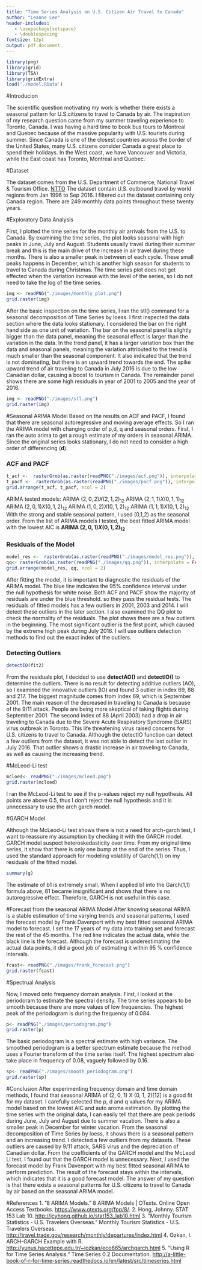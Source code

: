```yaml
---
title: "Time Series Analysis on U.S. Citizen Air Travel to Canada"
author: "Leanne Lee"
header-includes:
   - \usepackage{setspace}
   - \doublespacing
fontsize: 12pt
output: pdf_document
---
```


```r
library(png)
library(grid)
library(TSA)
library(gridExtra)
load('./model.RData')
```

#Introducion

The scientific question motivating my work is whether there exists a seasonal pattern for U.S.citizens to travel to Canada by air. The inspiration of my research question came from my summer traveling experience to Toronto, Canada. I was having a hard time to book bus tours to Montreal and Quebec because of the massive popularity with U.S. tourists during summer. Since Canada is one of the closest countries across the border of the United States, many U.S. citizens consider Canada a great place to spend their holidays. In the West coast, we have Vancouver and Victoria, while the East coast has Toronto, Montreal and Quebec.

#Dataset 

The dataset comes from the U.S. Department of Commerce, National Travel & Tourism Office. [NTTO](http://travel.trade.gov/research/monthly/departures/index.html) The dataset contain U.S. outbound travel by world regions from Jan 1996 to Sep 2016. I filtered out the dataset containing only Canada region. There are 249 monthly data points throughout these twenty years. 

#Exploratory Data Analysis

First, I plotted the time series for the monthly air arrivals from the U.S. to Canada. By examining the time series, the plot looks seasonal with high peaks in June, July and August. Students usually travel during their summer break and this is the main drive of the increase in air travel during these months. There is also a smaller peak in between of each cycle. These small peaks happens in December, which is another high season for students to travel to Canada during Christmas. The time series plot does not get effected when the variation increase with the level of the series, so I do not need to take the log of the time series. 

```r
img <- readPNG("./images/monthly_plot.png")
grid.raster(img)
```

After the basic inspection on the time series, I ran the stl() command for a seasonal decomposition of Time Series by loess. I first inspected the data section where the data looks stationary. I considered the bar on the right hand side as one unit of variation. The bar on the seasonal panel is slightly bigger than the data panel, meaning the seasonal effect is larger than the variation in the data. In the trend panel, it has a larger variation box than the data and seasonal panels, meaning the variation attributed to the trend is much smaller than the seasonal component. It also indicated that the trend is not dominating, but there is an upward trend towards the end. The spike upward trend of air traveling to Canada in July 2016 is due to the low Canadian dollar, causing a boost to tourism in Canada. The remainder panel shows there are some high residuals in year of 2001 to 2005 and the year of 2016. 
 
```r
img <- readPNG("./images/stl.png")
grid.raster(img)
```

#Seasonal ARIMA Model
Based on the results on ACF and PACF, I found that there are seasonal autoregressive and moving average effects. So I ran the ARIMA model with changing order of p,d, q and seasonal orders. First, I ran the auto arima to get a rough estimate of my orders in seasonal ARIMA. Since the original series looks stationary, I do not need to consider a high order of differencing (**d**). 

### ACF and PACF
```r
t_acf <-  rasterGrob(as.raster(readPNG("./images/acf.png")), interpolate = FALSE)
t_pacf <-  rasterGrob(as.raster(readPNG("./images/pacf.png")), interpolate = FALSE)
grid.arrange(t_acf, t_pacf, ncol = 2)
```


ARIMA tested models:
ARIMA $(2, 0, 2) X (2, 1, 2)_{12}$
ARIMA $(2, 1, 1) X (0, 1, 1)_{12}$
ARIMA $(2, 0, 1) X (0, 1, 2)_{12}$
ARIMA $(1, 0, 2) X (0, 1, 2)_{12}$
ARIMA $(1, 1, 1) X (0, 1, 2)_{12}$
With the strong and stable seasonal pattern, I used (0,1,2) as the seasonal order. From the list of ARIMA models I tested, the best fitted ARIMA model with the lowest AIC is  **ARIMA $(2, 0, 1) X (0, 1, 2)_{12}$ **

### Residuals of the Model
```r
model_res <-  rasterGrob(as.raster(readPNG("./images/model_res.png")), interpolate = FALSE)
qq<- rasterGrob(as.raster(readPNG("./images/qq.png")), interpolate = FALSE)
grid.arrange(model_res, qq, ncol = 2)
```

After fitting the model, it is important to diagnostic the residuals of the ARIMA model. The blue line indicates the 95% confidence interval under the null hypothesis for white noise. Both ACF and PACF show the majority of residuals are under the blue threshold. so they pass the residual tests. The residuals of fitted models has a few outliers in 2001, 2003 and 2014. I will detect these outliers in the later section.
I also examined the QQ plot to check the normality of the residuals. The plot shows there are a few outliers in the beginning. The most significant outlier is the first point, which caused by the extreme high peak during July 2016. I will use outliers detection methods to find out the exact index of the outliers. 


### Detecting Outliers

```r
detectIO(fit2)
```

From the residuals plot, I decided to use **detectAO()** and **detectIO()** to determine the outliers. There is no result for detecting additive outliers (AO), so I examined the innovative outliers (IO) and found 3 outlier in index 69, 88 and 217. The biggest magnitude comes from index 69, which is September 2001. The main reason of the decreased in traveling to Canada is because of the 9/11 attack. People are being more skeptical of taking flights during September 2001. The second index of 88 (April 2003) had a drop in air traveling to Canada due to the Severe Acute Respiratory Syndrome (SARS) virus outbreak in Toronto. This life threatening virus raised concerns for U.S. citizens to travel to Canada. Although the detectIO function can detect a few outliers from the dataset, it was not able to detect the last outlier in July 2016. That outlier shows a drastic increase in air traveling to Canada, as well as causing the increasing trend.


#McLeod-Li test
```r
mcloed<- readPNG("./images/mcleod.png")
grid.raster(mcloed)
```

I ran the McLeod-Li test to see if the p-values reject my null hypothesis. All points are above 0.5, thus I don't reject the null hypothesis and it is unnecessary to use the arch garch model. 

#GARCH Model 

Although the McLeod-Li test shows there is not a need for arch-garch test, I want to reassure my assumption by checking it with the GARCH model. GARCH model suspect heteroskedasticity over time. From my original time series, it show that there is only one bump at the end of the series. Thus, I used the standard approach for modeling volatility of Garch(1,1) on my residuals of the fitted model. 

```r
summary(g)
```

The estimate of b1 is extremely small. When I applied b1 into the Garch(1,1) formula above, ß1 became insignificant and shows that there is no autoregressive effect. Therefore, GARCH is not 	  useful in this case.

#Forecast from the seasonal ARIMA Model
After knowing seasonal ARIMA is a stable estimation of time varying trends and seasonal patterns, I used the forecast model by Frank Davenport with my best fitted seasonal ARIMA model to forecast. I set the 17 years of my data into training set and forecast the rest of the 45 months. The red line indicates the actual data, while the black line is the forecast. Although the forecast is underestimating the actual data points, it did a good job of estimating it within 95 % confidence intervals. 

```r
fcast<- readPNG("./images/frank_forecast.png")
grid.raster(fcast)
```

#Spectrual Analysis

Now, I moved onto frequency domain analysis. First, I looked at the periodoram to estimate the spectral density. The time series appears to be smooth because there are more values of low frequencies. The highest peak of the periodogram is during the frequency of 0.084.

```r
p<- readPNG("./images/periodogram.png")
grid.raster(p)
```

The basic periodogram is a spectral estimate with high variance. The smoothed periodogram is a better spectrum estimate because the method uses a Fourier transform of the time series itself. The highest spectrum also take place in frequency of 0.08, vaguely followed by 0.16. 
 
```r
sp<- readPNG("./images/smooth_periodogram.png")
grid.raster(sp)
```


#Conclusion
After experimenting frequency domain and time domain methods, I found that seasonal ARIMA of (2, 0, 1) X (0, 1, 2)[12] is a good fit for my dataset. I carefully selected the p, d and q values for my ARIMA model based on the lowest AIC and auto aroma estimation. By plotting the time series with the original data, I can easily tell that there are peak periods during June, July and August due to summer vacation. There is also a smaller peak in December for winter vacation. From the seasonal decomposition of Time Series by loess, it shows there is a seasonal pattern and an increasing trend. I detected a few outliers from my datasets. These outliers are caused by 9/11 attack, SARS virus and the depreciation of Canadian dollar. From the coefficients of the GARCH model and the McLeod Li test, I found out that the GARCH model is unnecessary. 
Next, I used the forecast model by Frank Davenport with my best fitted seasonal ARIMA to perform prediction. The result of the forecast stays within the intervals, which indicates that it is  a good forecast model. The answer of my question is that there exists a seasonal patterns for U.S. citizens to travel to Canada by air based on the seasonal ARIMA model. 

#References
1. ”8 ARIMA Models." 8 ARIMA Models | OTexts. Online Open Access Textbooks. 
	<https://www.otexts.org/fpp/8/>.
2. Hong, Johnny. STAT 153 Lab 10.
	<http://jcyhong.github.io/stat153_lab10.html>
3. ”Monthly Tourism Statistics - U.S. Travelers Overseas." Monthly Tourism Statistics - U.S. Travelers Overseas.
	<http://travel.trade.gov/research/monthly/departures/index.html>
4. Ozkan, I. ARCH-GARCH Example with R. 
	<http://yunus.hacettepe.edu.tr/~iozkan/eco665/archgarch.html>
5. “Using R for Time Series Analysis.” Time Series 0.2 Documentation. 
	<http://a-little-book-of-r-for-time-series.readthedocs.io/en/latest/src/timeseries.html>

